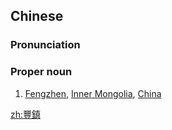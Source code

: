 ==Chinese==
{{zh-forms|s=丰镇}}

===Pronunciation===
{{zh-pron
|m=Fēngzhèn
|c=fung1 zan3
|cat=propn
}}

===Proper noun===
{{zh-proper noun}}

# [[Fengzhen]], [[Inner Mongolia]], [[China]]

{{zh-cat|Cities}}

[[zh:豐鎮]]